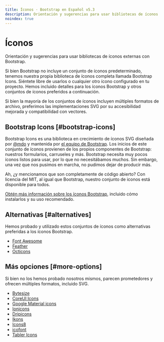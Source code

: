 ```yaml
---
title: Íconos · Bootstrap en Español v5.3
description: Orientación y sugerencias para usar bibliotecas de íconos externas con Bootstrap.
noindex: true
---
```


# Íconos

Orientación y sugerencias para usar bibliotecas de íconos externas con Bootstrap.

<MainBanner />

Si bien Bootstrap no incluye un conjunto de íconos predeterminado, tenemos nuestra propia biblioteca de íconos completa llamada Bootstrap Icons. Siéntete libre de usarlos o cualquier otro ícono configurado en tu proyecto. Hemos incluido detalles para los íconos Bootstrap y otros conjuntos de íconos preferidos a continuación.

Si bien la mayoría de los conjuntos de íconos incluyen múltiples formatos de archivo, preferimos las implementaciones SVG por su accesibilidad mejorada y compatibilidad con vectores.

Bootstrap Icons [#bootstrap-icons]
-----------------------------------

Bootstrap Icons es una biblioteca en crecimiento de íconos SVG diseñada por [@mdo](https://github.com/mdo) y mantenida por [el equipo de Bootstrap](https://github.com/orgs/twbs/people). Los inicios de este conjunto de íconos provienen de los propios componentes de Bootstrap: nuestros formularios, carruseles y más. Bootstrap necesita muy pocos íconos listos para usar, por lo que no necesitábamos muchos. Sin embargo, una vez que nos pusimos en marcha, no pudimos dejar de producir más.

Ah, ¿y mencionamos que son completamente de código abierto? Con licencia del MIT, al igual que Bootstrap, nuestro conjunto de iconos está disponible para todos.

[Obtén más información sobre los íconos Bootstrap](https://icons.getbootstrap.com/), incluido cómo instalarlos y su uso recomendado.

Alternativas [#alternatives]
-----------------------------

Hemos probado y utilizado estos conjuntos de íconos como alternativas preferidas a los íconos Bootstrap.

* [Font Awesome](https://fontawesome.com/)
* [Feather](https://feathericons.com/)
* [Octicons](https://primer.style/octicons/)

Más opciones [#more-options]
-----------------------------

Si bien no los hemos probado nosotros mismos, parecen prometedores y ofrecen múltiples formatos, incluido SVG.

<ContentSuggestion />

* [Bytesize](https://github.com/danklammer/bytesize-icons)
* [CoreUI Icons](https://icons.coreui.io/)
* [Google Material icons](https://fonts.google.com/icons)
* [Ionicons](https://ionic.io/ionicons)
* [Dripicons](http://demo.amitjakhu.com/dripicons/)
* [Ikons](http://ikons.piotrkwiatkowski.co.uk/)
* [Icons8](https://icons8.com/)
* [icofont](https://icofont.com/)
* [Tabler Icons](https://tabler-icons.io/)